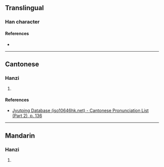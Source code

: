 {{character info/new}}
==Translingual==

===Han character===
{{Han char|rn=82|rad=毛|as=07|sn=11|four=|canj=MTHQU|ids=⿰豆毛}}

====References====
* {{Han ref|kx=0593.250|dkj=16845|dj=0985.360|hdz=31998.080|uh=6BED|ud=27629}}

----

==Cantonese==

===Hanzi===
{{yue-hanzi|jyut=[[dau6]]|y=dau6}}

# {{defn|lang=yue|sort=毛07}}

====References====
* [http://www.iso10646hk.net/jp/document/download.jsp Jyutping Database (iso10646hk.net) - Cantonese Pronunciation List (Part 2), p. 136]

----

==Mandarin==

===Hanzi===
{{cmn-hanzi|pin=[[dòu]] ([[dou4]])|wg=tou<sup>4</sup>}}

# {{defn|lang=cmn|sort=毛07}}